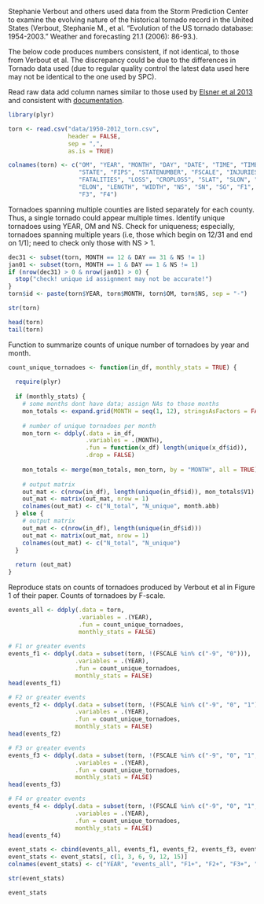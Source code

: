 Stephanie Verbout and others used data from the Storm Prediction Center to examine the evolving nature of the historical tornado record in the United States (Verbout, Stephanie M., et al. "Evolution of the US tornado database: 1954-2003." Weather and forecasting 21.1 (2006): 86-93.). 

The below code produces numbers consistent, if not identical, to those from Verbout et al. The discrepancy could be due to the differences in Tornado data used (due to regular quality control the latest data used here may not be identical to the one used by SPC).

Read raw data add column names similar to those used by [Elsner et al 2013](http://rpubs.com/jelsner/4205) and consistent with [documentation](http://www.spc.noaa.gov/gis/svrgis/). 

```r
library(plyr)

torn <- read.csv("data/1950-2012_torn.csv", 
                 header = FALSE, 
                 sep = ",", 
                 as.is = TRUE)

colnames(torn) <- c("OM", "YEAR", "MONTH", "DAY", "DATE", "TIME", "TIMEZONE", 
                    "STATE", "FIPS", "STATENUMBER", "FSCALE", "INJURIES", 
                    "FATALITIES", "LOSS", "CROPLOSS", "SLAT", "SLON", "ELAT", 
                    "ELON", "LENGTH", "WIDTH", "NS", "SN", "SG", "F1", "F2", 
                    "F3", "F4")
```

Tornadoes spanning multiple counties are listed separately for each county. Thus, a single tornado could appear multiple times. Identify unique tornadoes using YEAR, OM and NS. Check for uniqueness; especially, tornadoes spanning multiple years (i.e, those which begin on 12/31 and end on 1/1); need to check only those with NS > 1.

```r
dec31 <- subset(torn, MONTH == 12 & DAY == 31 & NS != 1)
jan01 <- subset(torn, MONTH == 1 & DAY == 1 & NS != 1)
if (nrow(dec31) > 0 & nrow(jan01) > 0) {
  stop("check! unique id assignment may not be accurate!")
}
torn$id <- paste(torn$YEAR, torn$MONTH, torn$OM, torn$NS, sep = "-")

str(torn)

head(torn)
tail(torn)
```

Function to summarize counts of unique number of tornadoes by year and month.

```r
count_unique_tornadoes <- function(in_df, monthly_stats = TRUE) {
  
  require(plyr)
  
  if (monthly_stats) {
    # some months dont have data; assign NAs to those months
    mon_totals <- expand.grid(MONTH = seq(1, 12), stringsAsFactors = FALSE)
    
    # number of unique tornadoes per month
    mon_torn <- ddply(.data = in_df, 
                      .variables = .(MONTH),
                      .fun = function(x_df) length(unique(x_df$id)), 
                      .drop = FALSE)
    
    mon_totals <- merge(mon_totals, mon_torn, by = "MONTH", all = TRUE)
    
    # output matrix
    out_mat <- c(nrow(in_df), length(unique(in_df$id)), mon_totals$V1)
    out_mat <- matrix(out_mat, nrow = 1)
    colnames(out_mat) <- c("N_total", "N_unique", month.abb)  
  } else {
    # output matrix
    out_mat <- c(nrow(in_df), length(unique(in_df$id)))
    out_mat <- matrix(out_mat, nrow = 1)
    colnames(out_mat) <- c("N_total", "N_unique")      
  }
  
  return (out_mat)
}
```

Reproduce stats on counts of tornadoes produced by Verbout et al in Figure 1 of their paper. Counts of tornadoes by F-scale.

```r
events_all <- ddply(.data = torn, 
                    .variables = .(YEAR), 
                    .fun = count_unique_tornadoes,
                    monthly_stats = FALSE)
  
# F1 or greater events
events_f1 <- ddply(.data = subset(torn, !(FSCALE %in% c("-9", "0"))), 
                   .variables = .(YEAR), 
                   .fun = count_unique_tornadoes,
                   monthly_stats = FALSE)
head(events_f1)

# F2 or greater events
events_f2 <- ddply(.data = subset(torn, !(FSCALE %in% c("-9", "0", "1"))), 
                   .variables = .(YEAR), 
                   .fun = count_unique_tornadoes,
                   monthly_stats = FALSE)
head(events_f2)

# F3 or greater events
events_f3 <- ddply(.data = subset(torn, !(FSCALE %in% c("-9", "0", "1", "2"))), 
                   .variables = .(YEAR), 
                   .fun = count_unique_tornadoes,
                   monthly_stats = FALSE)
head(events_f3)

# F4 or greater events
events_f4 <- ddply(.data = subset(torn, !(FSCALE %in% c("-9", "0", "1", "2", "3"))), 
                   .variables = .(YEAR), 
                   .fun = count_unique_tornadoes,
                   monthly_stats = FALSE)
head(events_f4)

event_stats <- cbind(events_all, events_f1, events_f2, events_f3, events_f4)
event_stats <- event_stats[, c(1, 3, 6, 9, 12, 15)]
colnames(event_stats) <- c("YEAR", "events_all", "F1+", "F2+", "F3+", "F4+") 

str(event_stats)

event_stats
```
